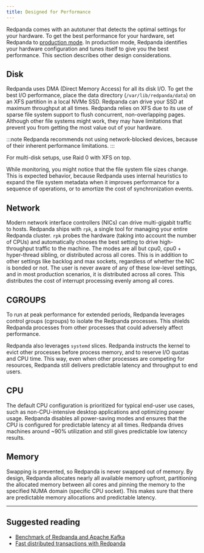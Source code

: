 ```yaml
---
title: Designed for Performance
---
```


<head>
    <meta name="title" content="Designed for performance | Redpanda Docs"/>
    <meta name="description" content="Redpanda performance resources related overview."/>
    <link rel="canonical" href="https://docs.redpanda.com/docs/get-started/architecture/" />
</head>

Redpanda comes with an autotuner that detects the optimal settings for your hardware.
To get the best performance for your hardware, set Redpanda to [production mode](../../deployment/production-deployment).
In production mode, Redpanda identifies your hardware configuration and tunes itself to give you the best performance. This section describes other design considerations. 

## Disk

Redpanda uses DMA (Direct Memory Access) for all its disk I/O. To get the
best I/O performance, place the data directory
(`/var/lib/redpanda/data`) on an XFS partition in a local NVMe SSD. Redpanda can
drive your SSD at maximum throughput at all times. Redpanda relies on XFS due
to its use of sparse file system support to flush concurrent, non-overlapping pages.
Although other file systems might work, they may have limitations that prevent
you from getting the most value out of your hardware.

:::note
Redpanda recommends not using network-blocked devices, because of their inherent performance limitations.
:::

For multi-disk setups, use Raid 0 with XFS on top. 

While monitoring, you might notice that the file system file sizes change. This is expected behavior, because Redpanda uses internal heuristics to expand the
file system metadata when it improves performance for a
sequence of operations, or to amortize the cost of synchronization events.

## Network

Modern network interface controllers (NICs) can drive multi-gigabit traffic to hosts. Redpanda ships with `rpk`, a single tool for managing your entire Redpanda cluster. `rpk` probes the hardware
(taking into account the number of CPUs) and automatically chooses the best
setting to drive high-throughput traffic to the machine. The modes are all but
cpu0, cpu0 + hyper-thread sibling, or distributed across all cores. This is in addition
to other settings like backlog and max sockets, regardless of whether the NIC is bonded
or not. The user is never aware of any of these low-level settings, and in most
production scenarios, it is distributed across all cores. This distributes the cost of interrupt processing evenly among all cores.

## CGROUPS

To run at peak performance for extended periods, Redpanda leverages control groups (cgroups)
to isolate the Redpanda processes. This shields Redpanda processes from
other processes that could adversely affect performance.

Redpanda also leverages `systemd` slices. Redpanda instructs the kernel to 
evict other processes before process memory, and to reserve I/O
quotas and CPU time. This way, even when other processes are competing for resources,
Redpanda still delivers predictable latency and throughput to end users.

## CPU

The default CPU configuration is prioritized for typical end-user
use cases, such as non-CPU-intensive desktop applications and optimizing power
usage. Redpanda disables all power-saving modes and ensures that the CPU is
configured for predictable latency at all times. Redpanda drives
machines around ~90% utilization and still gives predictable low latency
results.

## Memory

Swapping is prevented, so Redpanda is never swapped out of memory. By
design, Redpanda allocates nearly all available memory upfront,
partitioning the allocated memory between all cores and pinning the memory
to the specified NUMA domain (specific CPU socket). This makes sure that there are predictable memory allocations and predictable latency.

---
## Suggested reading

- [Benchmark of Redpanda and Apache Kafka](https://redpanda.com/blog/fast-and-safe/)
- [Fast distributed transactions with Redpanda](https://redpanda.com/blog/fast-transactions/)
